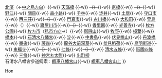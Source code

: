 <noinclude>
{{noteTA
|1=zh-hans:淀; zh-hant:淀
}}
</noinclude>{{鐵道路線
| 模板名稱 = 京阪本線·鴨東線
| 名稱 = [[File:Keihan railway logo.svg|65px|京阪電氣鐵道|link=京阪電氣鐵道]] <small>[[京阪電氣鐵道]]</small> [[京阪本線]]、[[鴨東線]]、[[鋼索線 (京阪電氣鐵道)|鋼索線<!--石清水八幡宮參道鋼索-->（男山纜車）]]
| 代表色 = #1d2088
| 背景顏色 = #FFFFFF 
| 車站列表 = [[淀屋橋站|淀屋橋]]{{-w}} [[北濱站 (大阪府)|北濱]]（←[[Template:中之島線|中之島方向]]）{{-w}} [[天滿橋站|天滿橋]] {{-w}} <del>（{{link-ja|片町站|片町駅|片町}}）</del>{{-w}} [[京橋站 (大阪府)|京橋]]{{-w}} <del>（{{link-ja|蒲生號誌站|蒲生信号所}}）</del>{{-w}} [[野江站|野江]]{{-w}} [[關目站|關目]]{{-w}} [[森小路站|森小路]]{{-w}} [[千林站|千林]]{{-w}} [[泷井站|泷井]]{{-w}} [[土居站|土居]]{{-w}} [[守口市站|守口市]]{{-w}} [[西三莊站 (日本)|西三莊]]{{-w}}<del>（{{link-ja|門真站|門真駅|門真}}）</del>{{-w}} [[門真市站|門真市]]{{-w}} [[古川橋站|古川橋]]{{-w}} [[大和田站 (大阪府)|大和田]]{{-w}} [[萱島站|萱島]]{{-w}}（{{link-ja|寢屋川號誌站|寝屋川信号所}}）{{-w}} [[寢屋川市站|寢屋川市]]{{-w}}<del>（{{link-ja|豐野站 (大阪府)|豊野駅 (大阪府)|豐野}}）</del>{{-w}} [[香里園站|香里園]]{{-w}} [[光善寺站|光善寺]]{{-w}} [[枚方公園站|枚方公園]]{{-w}} [[枚方市站|枚方市]]（[[Template:交野線|私市方向]]→）{{-w}} [[御殿山站|御殿山]]{{-w}} [[牧野站 (大阪府)|牧野]]{{-w}} [[樟葉站|樟葉]]{{-w}} [[橋本站 (京都府)|橋本]]{{-w}} [[石清水八幡宮站|石清水八幡宮]]{{-w}} [[淀站|淀]]{{-w}} [[中書島站|中書島]]{{-w}} [[伏見桃山站|伏見桃山]]{{-w}} [[丹波橋站|丹波橋]]{{-w}} [[墨染站|墨染]]{{-w}} [[藤森站|藤森]]{{-w}} [[龍谷大前深草站|龍谷大前深草]]{{-w}} [[伏見稻荷站|伏見稻荷]]{{-w}} [[鳥羽街道站|鳥羽街道]]{{-w}} [[東福寺站|東福寺]]{{-w}}<del>（{{link-ja|鹽小路站|塩小路駅|鹽小路}}）</del>{{-w}} [[七條站|七條]]{{-w}}<del>（{{link-ja|大佛前站|大仏前駅|大佛前}}）</del>{{-w}} [[清水五條站|清水五條]]{{-w}} [[祇園四條站|祇園四條]]{{-w}} [[三條站 (京都府)|三條]]{{-w}} [[神宮丸太町站|神宮丸太町]]{{-w}} [[出町柳站|出町柳]]<br/>石清水八幡宮參道鋼索：[[石清水八幡宮站|纜車八幡宮口]]{{-w}} [[纜車八幡宮山上站|纜車八幡宮山上]]
}}<noinclude>
[[Category:京阪電氣鐵道路線模板|Hon]]
</noinclude>